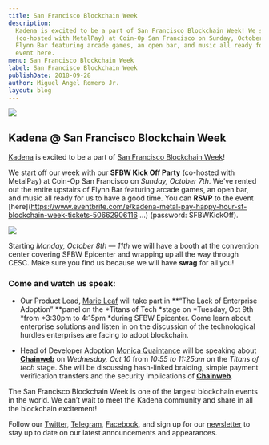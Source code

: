 ```yaml
---
title: San Francisco Blockchain Week
description:
  Kadena is excited to be a part of San Francisco Blockchain Week! We start off our week with our SFBW Kick Off Party
  (co-hosted with MetalPay) at Coin-Op San Francisco on Sunday, October 7th. We’ve rented out the entire upstairs of
  Flynn Bar featuring arcade games, an open bar, and music all ready for us to have a good time. You can RSVP to the
  event here.
menu: San Francisco Blockchain Week
label: San Francisco Blockchain Week
publishDate: 2018-09-28
author: Miguel Angel Romero Jr.
layout: blog
---
```


![](/assets/blog/1_ecJ400MzdFVrsqfd-EucJg.webp)

## Kadena @ San Francisco Blockchain Week

[Kadena](http://kadena.io) is excited to be a part of [San Francisco Blockchain Week](https://sfblockchainweek.io)!

We start off our week with our **SFBW Kick Off Party** (co-hosted with MetalPay) at Coin-Op San Francisco on _Sunday,
October 7th_. We’ve rented out the entire upstairs of Flynn Bar featuring arcade games, an open bar, and music all ready
for us to have a good time. You can **RSVP** to the event
[here](https://www.eventbrite.com/e/kadena-metal-pay-happy-hour-sf-blockchain-week-tickets-50662906116 …) (password:
SFBWKickOff).

![](/assets/blog/1_8K3op6qZAQ1Ka72wedDAQA.gif)

Starting _Monday, October 8th — 11th_ we will have a booth at the convention center covering SFBW Epicenter and wrapping
up all the way through CESC. Make sure you find us because we will have **swag** for all you!

### Come and watch us speak:

- Our Product Lead, [Marie Leaf](https://twitter.com/mariesleaf) will take part in **“The Lack of Enterprise Adoption”
  **panel on the *Titans of Tech *stage on *Tuesday, Oct 9th *from *3:30pm to 4:15pm *during SFBW Epicenter. Come learn
  about enterprise solutions and listen in on the discussion of the technological hurdles enterprises are facing to
  adopt blockchain.

- Head of Developer Adoption [Monica Quaintance](https://twitter.com/QuaintM) will be speaking about
  **[Chainweb](http://chainweb.com)** on _Wednesday, Oct 10_ from _10:55 to 11:25am_ on the _Titans of tech_ stage. She
  will be discussing hash-linked braiding, simple payment verification transfers and the security implications of
  **[Chainweb](http://chainweb.com)**.

The San Francisco Blockchain Week is one of the largest blockchain events in the world. We can’t wait to meet the Kadena
community and share in all the blockchain excitement!

Follow our [Twitter](http://twitter.com/kadena_io), [Telegram](https://t.me/kadena_io),
[Facebook](http://facebook.com/KadenaBlockchain), and sign up for our [newsletter](http://kadena.io/newsletter) to stay
up to date on our latest announcements and appearances.
